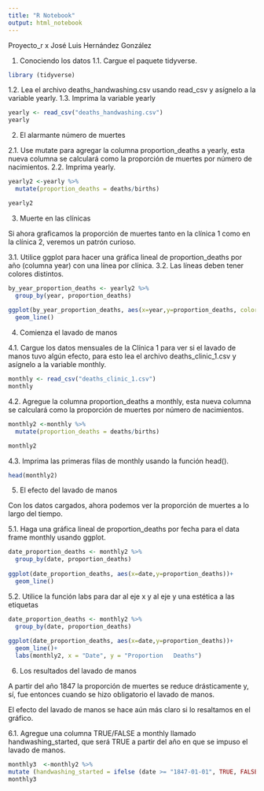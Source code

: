 ---
title: "R Notebook"
output: html_notebook
---

Proyecto_r  x José Luis Hernández González


1. Conociendo los datos
1.1. Cargue el paquete tidyverse.

```{r}
library (tidyverse)

```

1.2. Lea el archivo deaths_handwashing.csv usando read_csv y asígnelo a la variable yearly.
1.3. Imprima la variable yearly

```{r}

yearly <- read_csv("deaths_handwashing.csv")
yearly

```

2. El alarmante número de muertes


2.1. Use mutate para agregar la columna proportion_deaths a yearly, esta nueva columna se
calculará como la proporción de muertes por número de nacimientos.
2.2. Imprima yearly.

```{r}
yearly2 <-yearly %>%
  mutate(proportion_deaths = deaths/births)

yearly2

```

3. Muerte en las clínicas

Si ahora graficamos la proporción de muertes tanto en la clínica 1 como en la clínica 2,
veremos un patrón curioso.

3.1. Utilice ggplot para hacer una gráfica lineal de proportion_deaths por año (columna
year) con una línea por clínica.
3.2. Las líneas deben tener colores distintos.

```{r}
by_year_proportion_deaths <- yearly2 %>%
  group_by(year, proportion_deaths)
 
ggplot(by_year_proportion_deaths, aes(x=year,y=proportion_deaths, color=clinic))+
  geom_line()

```

4. Comienza el lavado de manos

4.1. Cargue los datos mensuales de la Clínica 1 para ver si el lavado de manos tuvo algún
efecto, para esto lea el archivo deaths_clinic_1.csv y asígnelo a la variable monthly.

```{r}
monthly <- read_csv("deaths_clinic_1.csv")
monthly

```

4.2. Agregue la columna proportion_deaths a monthly, esta nueva columna se calculará
como la proporción de muertes por número de nacimientos.

```{r}
monthly2 <-monthly %>%
  mutate(proportion_deaths = deaths/births)

monthly2

```

4.3. Imprima las primeras filas de monthly usando la función head().

```{r}

head(monthly2)

```


5. El efecto del lavado de manos

Con los datos cargados, ahora podemos ver la proporción de muertes a lo largo del tiempo.

5.1. Haga una gráfica lineal de proportion_deaths por fecha para el data frame monthly
usando ggplot.


```{r}
date_proportion_deaths <- monthly2 %>%
  group_by(date, proportion_deaths)
 
ggplot(date_proportion_deaths, aes(x=date,y=proportion_deaths))+
  geom_line()

```


5.2. Utilice la función labs para dar al eje x y al eje y una estética a las etiquetas

```{r}
date_proportion_deaths <- monthly2 %>%
  group_by(date, proportion_deaths)
 
ggplot(date_proportion_deaths, aes(x=date,y=proportion_deaths))+
  geom_line()+
  labs(monthly2, x = "Date", y = "Proportion   Deaths")

```


6. Los resultados del lavado de manos

A partir del año 1847 la proporción de muertes se reduce drásticamente y, sí, fue entonces
cuando se hizo obligatorio el lavado de manos.

El efecto del lavado de manos se hace aún más claro si lo resaltamos en el gráfico.

6.1. Agregue una columna TRUE/FALSE a monthly llamado handwashing_started, que será
TRUE a partir del año en que se impuso el lavado de manos.


```{r}
monthly3  <-monthly2 %>%
mutate (handwashing_started = ifelse (date >= "1847-01-01", TRUE, FALSE))
monthly3

```




```{r}

```

